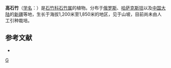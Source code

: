 {{Speciesbox 
| genus = Dianthus
| species = elatus
| authority = Ledeb.
}}

'''高石竹'''（[[学名|学名]]：{{lang|la|''Dianthus elatus''}}）是[[石竹科|石竹科]][[石竹属|石竹属]]的植物。分布于[[俄罗斯|俄罗斯]]、[[哈萨克斯坦|哈萨克斯坦]]以及[[中国大陆|中国大陆]]的[[新疆|新疆]]等地，生长于海拔1,200米至1,850米的地区，见于山坡，目前尚未由人工引种栽培。

== 参考文献 ==
<div class="references-small">
* {{cite web| url =http://www.bioinfo.cn/db05/KmzwSpecies.php?action=view&id=1186| title =高石竹| work =《中国高等植物数据库全库》| publisher =中国科学院微生物研究所| author =昆明植物研究所| accessdate =2009-02-22| deadurl =yes| archiveurl =https://web.archive.org/web/20160305052119/http://www.bioinfo.cn/db05/KmzwSpecies.php?action=view&id=1186| archivedate =2016-03-05}}
</div>
{{Taxonbar|from=Q15225358}}

[[Category:石竹属|G]]


{{植物小作品}}